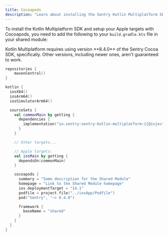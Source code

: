```yaml
---
title: Cocoapods
description: "Learn about installing the Sentry Kotlin Multiplatform SDK with Cocoapods."
---
```


To install the Kotlin Multiplatform SDK and setup your Apple targets with Cocoapods, you need to add the following to your `build.gradle.kts` file in your shared module:

<Note>
  Kotlin Multiplatform requires using version **8.4.0** of the Sentry Cocoa SDK,
  specifically. Other versions, including newer ones, aren't guaranteed to work.
</Note>

```kotlin {filename:shared/build.gradle.kts}
repositories {
    mavenCentral()
}

kotlin {
  iosX64()
  iosArm64()
  iosSimulatorArm64()

  sourceSets {
    val commonMain by getting {
      dependencies {
        implementation("io.sentry:sentry-kotlin-multiplatform:{{@inject packages.version('sentry.kotlin.kmp', '0.0.1-alpha.2') }}")
      }
    }

    // Other targets...

    // Apple targets:
    val iosMain by getting {
      dependsOn(commonMain)
    }

    cocoapods {
      summary = "Some description for the Shared Module"
      homepage = "Link to the Shared Module homepage"
      ios.deploymentTarget = "14.1"
      podfile = project.file("../iosApp/Podfile")
      pod("Sentry", "~> 8.4.0")

      framework {
        baseName = "shared"
      }
    }
  }
}
```

